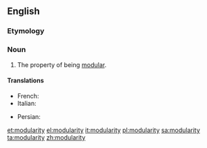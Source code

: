 ==English==
{{wikipedia}}

===Etymology===
{{suffix|en|modular|ity}}

===Noun===
{{en-noun|~|modularities}}

# The property of being [[modular]].

====Translations====
{{trans-top|property of being modular}}
* French: {{t+|fr|modularité}}
* Italian: {{t|it|modularità|f}}
{{trans-mid}}
* Persian: {{t|fa|مدولاریته|tr=modularite|sc=fa-Arab}}
{{trans-bottom}}

[[et:modularity]]
[[el:modularity]]
[[it:modularity]]
[[pl:modularity]]
[[sa:modularity]]
[[ta:modularity]]
[[zh:modularity]]